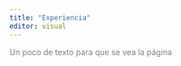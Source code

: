 ```yaml
---
title: "Experiencia"
editor: visual
---
```


[Un poco de texto para que se vea la página]{style="color: gray;"}
